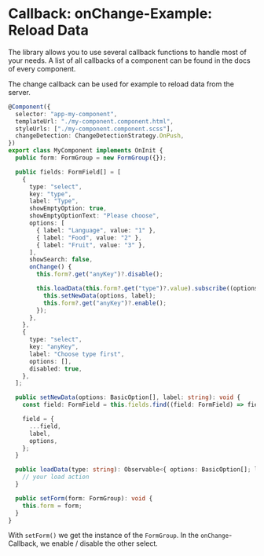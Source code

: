 
<Meta title="Examples and Guides/Reload Data" />

# Callback: onChange-Example: Reload Data

The library allows you to use several callback functions to handle most of your needs. A list of all callbacks of a component can be found in the docs of every component.

The change callback can be used for example to reload data from the server.

```typescript
@Component({
  selector: "app-my-component",
  templateUrl: "./my-component.component.html",
  styleUrls: ["./my-component.component.scss"],
  changeDetection: ChangeDetectionStrategy.OnPush,
})
export class MyComponent implements OnInit {
  public form: FormGroup = new FormGroup({});

  public fields: FormField[] = [
    {
      type: "select",
      key: "type",
      label: "Type",
      showEmptyOption: true,
      showEmptyOptionText: "Please choose",
      options: [
        { label: "Language", value: "1" },
        { label: "Food", value: "2" },
        { label: "Fruit", value: "3" },
      ],
      showSearch: false,
      onChange() {
        this.form?.get("anyKey")?.disable();

        this.loadData(this.form?.get("type")?.value).subscribe((options, label) => {
          this.setNewData(options, label);
          this.form?.get("anyKey")?.enable();
        });
      },
    },
    {
      type: "select",
      key: "anyKey",
      label: "Choose type first",
      options: [],
      disabled: true,
    },
  ];

  public setNewData(options: BasicOption[], label: string): void {
    const field: FormField = this.fields.find((field: FormField) => field.key === "type");

    field = {
      ...field,
      label,
      options,
    };
  }

  public loadData(type: string): Observable<{ options: BasicOption[]; label: string }> {
    // your load action
  }

  public setForm(form: FormGroup): void {
    this.form = form;
  }
}
```

With `setForm()` we get the instance of the `FormGroup`. In the `onChange`-Callback, we enable / disable the other select.
